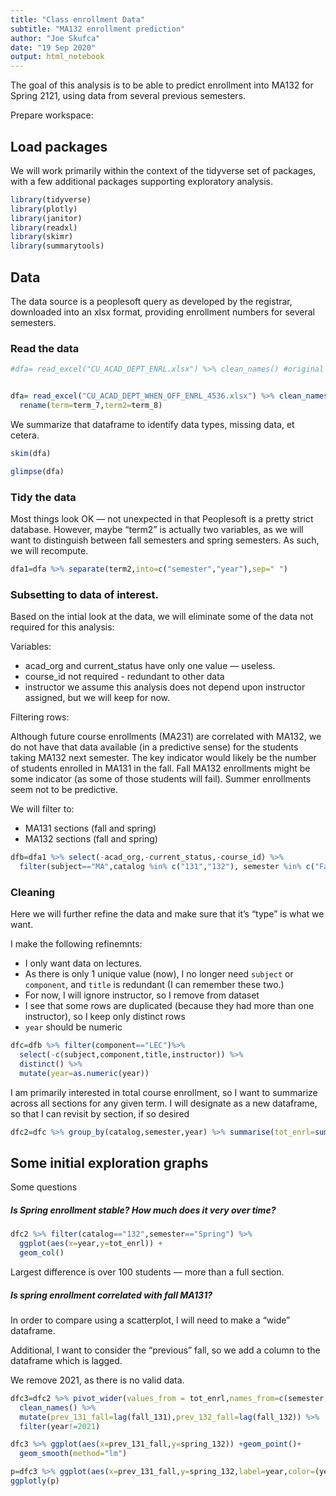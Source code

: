 ```yaml
---
title: "Class enrollment Data"
subtitle: "MA132 enrollment prediction"
author: "Joe Skufca"
date: "19 Sep 2020"
output: html_notebook
---
```


The goal of this analysis is to be able to predict enrollment into MA132 for Spring 2121, using data from several previous semesters.

Prepare workspace:

## Load packages

We will work primarily within the context of the tidyverse set of packages, with a few additional packages supporting exploratory analysis.

```r
library(tidyverse)
library(plotly)
library(janitor)
library(readxl)
library(skimr)
library(summarytools)
```

## Data


The data source is a peoplesoft query as developed by the registrar, downloaded into an xlsx format, providing enrollment numbers for several semesters.

### Read the data

```r
#dfa= read_excel("CU_ACAD_DEPT_ENRL.xlsx") %>% clean_names() #original


dfa= read_excel("CU_ACAD_DEPT_WHEN_OFF_ENRL_4536.xlsx") %>% clean_names() %>% #new data
  rename(term=term_7,term2=term_8)


```

We summarize that dataframe to identify data types, missing data, et cetera.

```r
skim(dfa)
```
```r
glimpse(dfa)
```
### Tidy the data

Most things look OK --- not unexpected in that Peoplesoft is a pretty strict database.  However, maybe "term2" is actually two variables, as we will want to distinguish between fall semesters and spring semesters.  As such, we will recompute.

```r
dfa1=dfa %>% separate(term2,into=c("semester","year"),sep=" ")
```

### Subsetting to data of interest.


Based on the intial look at the data, we will eliminate some of the data not required for this analysis:

Variables:

* acad_org and current_status have only one value --- useless.
* course_id  not required  - redundant to other data
* instructor   we assume this analysis does not depend upon instructor assigned, but we will keep for now.

Filtering rows:

Although future course enrollments (MA231) are correlated with MA132, we do not have that data available (in a predictive sense) for the students taking MA132 next semester.  The key indicator would likely be the number of students enrolled in MA131 in the fall.   Fall MA132 enrollments might be some indicator (as some of those students will fail).   Summer enrollments seem not to be predictive.

We will filter to:

* MA131 sections (fall and spring)
* MA132 sections (fall and spring)


```r
dfb=dfa1 %>% select(-acad_org,-current_status,-course_id) %>%  
  filter(subject=="MA",catalog %in% c("131","132"), semester %in% c("Fall","Spring"))
```

### Cleaning

Here we will further refine the data and make sure that it's "type" is what we want.

I make the following refinemnts:

* I only want data on lectures.
* As there is only 1 unique value (now), I no longer need `subject` or `component`, and `title` is redundant (I can remember these two.)
* For now, I will ignore instructor, so I remove from dataset
* I see that some rows are duplicated (because they had more than one instructor), so I keep only distinct rows
* `year` should be numeric

```r
dfc=dfb %>% filter(component=="LEC")%>%
  select(-c(subject,component,title,instructor)) %>%
  distinct() %>%
  mutate(year=as.numeric(year))
```

I am primarily interested in total course enrollment, so I want to summarize across all sections for any given term.  I will designate as a new dataframe, so that I can revisit by section, if so desired

```r
dfc2=dfc %>% group_by(catalog,semester,year) %>% summarise(tot_enrl=sum(tot_enrl))
```

## Some initial exploration graphs

Some questions

##### Is Spring enrollment stable?  How much does it very over time?

```r
dfc2 %>% filter(catalog=="132",semester=="Spring") %>% 
  ggplot(aes(x=year,y=tot_enrl)) +
  geom_col()
```

Largest difference is over 100 students --- more than a full section.

##### Is spring enrollment correlated with fall MA131?

In order to compare using a scatterplot, I will need to make a "wide" dataframe.

Additional, I want to consider the "previous" fall, so we add a column to the dataframe which is lagged.  

We remove 2021, as there is no valid data.

```r
dfc3=dfc2 %>% pivot_wider(values_from = tot_enrl,names_from=c(semester,catalog)) %>% 
  clean_names() %>%
  mutate(prev_131_fall=lag(fall_131),prev_132_fall=lag(fall_132)) %>% 
  filter(year!=2021)
```

```r
dfc3 %>% ggplot(aes(x=prev_131_fall,y=spring_132)) +geom_point()+
  geom_smooth(method="lm")
```

```r
p=dfc3 %>% ggplot(aes(x=prev_131_fall,y=spring_132,label=year,color=(year<=2015))) +geom_point()
ggplotly(p)
```



